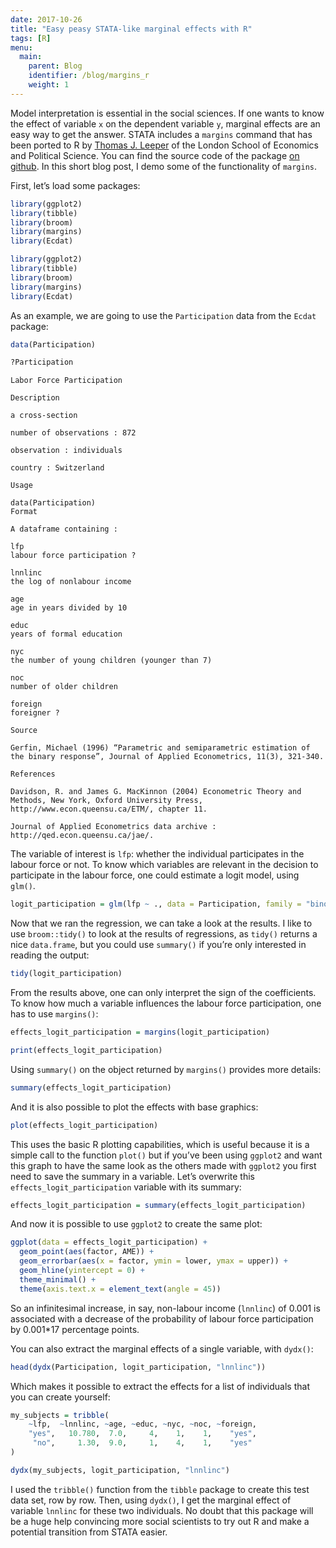 ```yaml
---
date: 2017-10-26
title: "Easy peasy STATA-like marginal effects with R"
tags: [R]
menu:
  main:
    parent: Blog
    identifier: /blog/margins_r
    weight: 1
---
```


Model interpretation is essential in the social sciences. If one wants to know the effect of
variable `x` on the dependent variable `y`, marginal effects are an easy way to get the answer.
STATA includes a `margins` command that has been ported to R
by [Thomas J. Leeper](http://thomasleeper.com/)
of the London School of Economics and Political Science. 
You can find the source code of the package 
[on github](https://github.com/leeper/margins). In this short blog post, I demo some of the 
functionality of `margins`.

First, let's load some packages:

```r
library(ggplot2)
library(tibble)
library(broom)
library(margins)
library(Ecdat)
```

```r
library(ggplot2)
library(tibble)
library(broom)
library(margins)
library(Ecdat)
```

As an example, we are going to use the `Participation` data from the `Ecdat` package:

```r
data(Participation)
```

```r
?Participation
```


```
Labor Force Participation

Description

a cross-section

number of observations : 872

observation : individuals

country : Switzerland

Usage

data(Participation)
Format

A dataframe containing :

lfp
labour force participation ?

lnnlinc
the log of nonlabour income

age
age in years divided by 10

educ
years of formal education

nyc
the number of young children (younger than 7)

noc
number of older children

foreign
foreigner ?

Source

Gerfin, Michael (1996) “Parametric and semiparametric estimation of the binary response”, Journal of Applied Econometrics, 11(3), 321-340.

References

Davidson, R. and James G. MacKinnon (2004) Econometric Theory and Methods, New York, Oxford University Press, http://www.econ.queensu.ca/ETM/, chapter 11.

Journal of Applied Econometrics data archive : http://qed.econ.queensu.ca/jae/.
```

The variable of interest is `lfp`: whether the individual participates in the labour force or not.
To know which variables are relevant in the decision to participate in the labour force, 
one could estimate a logit model, using `glm()`.

```r
logit_participation = glm(lfp ~ ., data = Participation, family = "binomial")
```

Now that we ran the regression, we can take a look at the results. I like to use `broom::tidy()` 
to look at the results of regressions, as `tidy()` returns a nice
`data.frame`, but you could use `summary()` if you're only interested in reading the output:

```r
tidy(logit_participation)
```

From the results above, one can only interpret the sign of the coefficients. To know how much a
variable influences the labour force participation, one has to use `margins()`:

```r
effects_logit_participation = margins(logit_participation) 

print(effects_logit_participation)
```

Using `summary()` on the object returned by `margins()` provides more details:

```r
summary(effects_logit_participation)
```

And it is also possible to plot the effects with base graphics:

```r
plot(effects_logit_participation)
```

This uses the basic R plotting capabilities, which is useful because it is a simple call to the
function `plot()` but if you've been using `ggplot2` and want this graph to have the same look as
the others made with `ggplot2` you first need to save the summary in a variable.
Let's overwrite this `effects_logit_participation` variable with its summary:

```r
effects_logit_participation = summary(effects_logit_participation)
```

And now it is possible to use `ggplot2` to create the same plot:

```r
ggplot(data = effects_logit_participation) +
  geom_point(aes(factor, AME)) +
  geom_errorbar(aes(x = factor, ymin = lower, ymax = upper)) +
  geom_hline(yintercept = 0) +
  theme_minimal() +
  theme(axis.text.x = element_text(angle = 45))
```

So an infinitesimal increase, in say, non-labour income (`lnnlinc`) of 0.001 is associated with a
decrease of the probability of labour force participation by 0.001*17 percentage points.

You can also extract the marginal effects of a single variable, with `dydx()`:

```r
head(dydx(Participation, logit_participation, "lnnlinc"))
```

Which makes it possible to extract the effects for a list of individuals that you can create yourself:

```r
my_subjects = tribble(
    ~lfp,  ~lnnlinc, ~age, ~educ, ~nyc, ~noc, ~foreign,
    "yes",   10.780,  7.0,     4,    1,    1,    "yes",
     "no",     1.30,  9.0,     1,    4,    1,    "yes"
)

dydx(my_subjects, logit_participation, "lnnlinc")
```

I used the `tribble()` function from the `tibble` package to create this test data set, row by 
row. Then, using `dydx()`, I get the marginal effect of variable `lnnlinc` for these two individuals.
No doubt that this package will be a huge help convincing more social scientists to try out R and
make a potential transition from STATA easier.